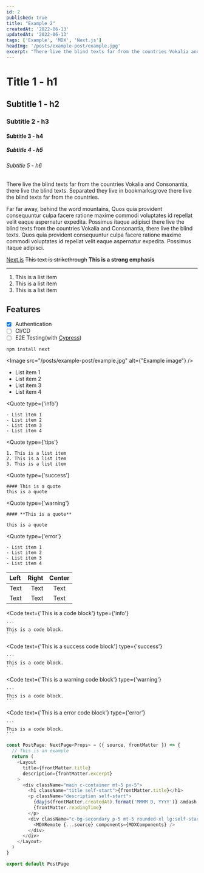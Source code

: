 ```yaml
---
id: 2
published: true
title: "Example 2"
createdAt: '2022-06-13'
updatedAt: '2022-06-13'
tags: ['Example', 'MDX', 'Next.js']
headImg: '/posts/example-post/example.jpg'
excerpt: "There live the blind texts far from the countries Vokalia and Consonantia, there live the blind texts. Separated they live in bookmarksgrove there live the blind texts far from the countries."
---
```


# Title 1 - h1

## Subtitle 1 - h2

### Subtitle 2 - h3

#### Subtitle 3 - h4

##### Subtitle 4 - h5

###### Subtitle 5 - h6

There live the blind texts far from the countries Vokalia and Consonantia, there live the blind texts. Separated they live in bookmarksgrove there live the blind texts far from the countries.

Far far away, behind the word mountains, Quos quia provident consequuntur culpa facere ratione maxime commodi voluptates id repellat velit eaque aspernatur expedita. Possimus itaque adipisci there live the blind texts from the countries Vokalia and Consonantia, there live the blind texts. Quos quia provident consequuntur culpa facere ratione maxime commodi voluptates id repellat velit eaque aspernatur expedita. Possimus itaque adipisci.

[Next.js](https://nextjs.org/) ~~This text is strikethrough~~ **This is a strong emphasis**

---

<Divider text="This is a divider" />

1. This is a list item
2. This is a list item
3. This is a list item

## Features
- [X] Authentication
- [ ] CI/CD
- [ ] E2E Testing(with [Cypress](https://www.cypress.io/))

`npm install next`

<Image
    src="/posts/example-post/example.jpg"
    alt={"Example image"}
/>

 - List item 1
 - List item 2
 - List item 3
 - List item 4

<Quote
    type={'info'}
>
    - List item 1
    - List item 2
    - List item 3
    - List item 4
</Quote>

<Quote
    type={'tips'}
>
    1. This is a list item
    2. This is a list item
    3. This is a list item
</Quote>

<Quote
    type={'success'}
>
    #### This is a quote
    this is a quote
</Quote>

<Quote
    type={'warning'}
>
    #### **This is a quote**

    this is a quote
</Quote>

<Quote
    type={'error'}
>
    - List item 1
    - List item 2
    - List item 3
    - List item 4
</Quote>


| Left    | Right    | Center    |
| :-----  | -----:   | :----:    |
| Text    | Text     | Text      |
| Text    | Text     | Text      |

<Code
    text={'This is a code block'}
    type={'info'}
>
    ```
    This is a code block.
    ```
</Code>

<Code
    text={'This is a success code block'}
    type={'success'}
>
    ```
    This is a code block.
    ```
</Code>

<Code
    text={'This is a warning code block'}
    type={'warning'}
>
    ```
    This is a code block.
    ```
</Code>

<Code
    text={'This is a error code block'}
    type={'error'}
>
    ```
    This is a code block.
    ```
</Code>

```javascript
const PostPage: NextPage<Props> = ({ source, frontMatter }) => {
  // This is an example
  return (
    <Layout
      title={frontMatter.title}
      description={frontMatter.excerpt}
    >
      <div className="main c-container mt-5 px-5">
        <h1 className="title self-start">{frontMatter.title}</h1>
        <p className="description self-start">
          {dayjs(frontMatter.createdAt).format('MMMM D, YYYY')} &mdash;{' '}
          {frontMatter.readingTime}
        </p>
        <div className="c-bg-secondary p-5 mt-5 rounded-xl lg:self-start lg:w-[80%] content w-full self-center mx-auto lg:ml-2">
          <MDXRemote {...source} components={MDXComponents} />
        </div>
      </div>
    </Layout>
  )
}

export default PostPage
```

